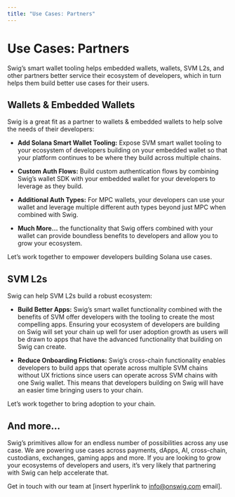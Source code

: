 ```yaml
---
title: "Use Cases: Partners"
---
```


# **Use Cases: Partners**

Swig’s smart wallet tooling helps embedded wallets, wallets, SVM L2s, and other partners better service their ecosystem of developers, which in turn helps them build better use cases for their users.

## **Wallets & Embedded Wallets**

Swig is a great fit as a partner to wallets & embedded wallets to help solve the needs of their developers:

* **Add Solana Smart Wallet Tooling:** Expose SVM smart wallet tooling to your ecosystem of developers building on your embedded wallet so that your platform continues to be where they build across multiple chains.

* **Custom Auth Flows:** Build custom authentication flows by combining Swig’s wallet SDK with your embedded wallet for your developers to leverage as they build.

* **Additional Auth Types:** For MPC wallets, your developers can use your wallet and leverage multiple different auth types beyond just MPC when combined with Swig.

* **Much More…** the functionality that Swig offers combined with your wallet can provide boundless benefits to developers and allow you to grow your ecosystem.

Let’s work together to empower developers building Solana use cases.

## **SVM L2s**

Swig can help SVM L2s build a robust ecosystem:

* **Build Better Apps:** Swig’s smart wallet functionality combined with the benefits of SVM offer developers with the tooling to create the most compelling apps. Ensuring your ecosystem of developers are building on Swig will set your chain up well for user adoption growth as users will be drawn to apps that have the advanced functionality that building on Swig can create.

* **Reduce Onboarding Frictions:** Swig’s cross-chain functionality enables developers to build apps that operate across multiple SVM chains without UX frictions since users can operate across SVM chains with one Swig wallet. This means that developers building on Swig will have an easier time bringing users to your chain.

Let’s work together to bring adoption to your chain.

## **And more…**

Swig’s primitives allow for an endless number of possibilities across any use case. We are powering use cases across payments, dApps, AI, cross-chain, custodians, exchanges, gaming apps and more. If you are looking to grow your ecosystems of developers and users, it’s very likely that partnering with Swig can help accelerate that.

Get in touch with our team at \[insert hyperlink to [info@onswig.com](mailto:info@onswig.com) email\].